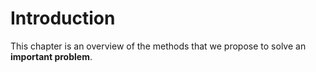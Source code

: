 # Introduction

This chapter is an overview of the methods that we propose to solve an **important problem**.